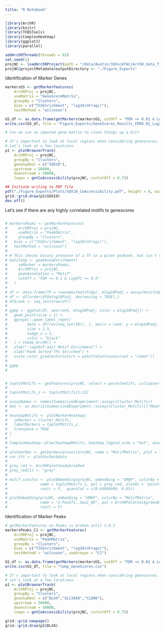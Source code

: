 ```yaml
---
title: "R Notebook"
---
```


```r
library(ArchR)
library(knitr)
library(TFBSTools)
library(ComplexHeatmap)
library(ggplot2)
library(parallel)

addArchRThreads(threads = 62) 
set.seed(1)
projNC <- loadArchRProject(path = "/data/Austin/10XscATAC/ArchR_data_final/")
projNC@projectMetadata$outputDirectory <- "./Figure_Exports"
```

Identification of Marker Genes
```r
markersGS <- getMarkerFeatures(
    ArchRProj = projNC, 
    useMatrix = "GeneScoreMatrix", 
    groupBy = "Clusters",
    bias = c("TSSEnrichment", "log10(nFrags)"),
    testMethod = "wilcoxon")

GS_df <- as.data.frame(getMarkers(markersGS, cutOff = "FDR <= 0.01 & Log2FC >= 1"))
write.csv(GS_df, file = "Figure_Exports/GeneScores_Results_FDR0.01_Log2FC-1.csv")

# Can we use an imputed gene matrix to clean things up a bit?

# It's important to look at local regions when considering genescores.
# Let's look at a few locations.
p1 <- plotBrowserTrack(
    ArchRProj = projNC, 
    groupBy = "Clusters", 
    geneSymbol = c("SOX10"), 
    upstream = 50000,
    downstream = 50000,
    loops = getCoAccessibility(projNC, corCutOff = 0.7))

## Initiate writing to PDF file
pdf("./Figure_Exports/Plots/SOX10_CoAccessibility.pdf", height = 6, width = 8)
grid::grid.draw(p1$SOX10)
dev.off()
```
Let's see if there are any highly correlated motifs to genescores
```r

```


```r

# markersPeaks <- getMarkerFeatures(
#     ArchRProj = projNC, 
#     useMatrix = "PeakMatrix", 
#     groupBy = "Clusters",
#   bias = c("TSSEnrichment", "log10(nFrags)"),
#   testMethod = "wilcoxon")
# 
# # This checks binary presence of a TF in a given peakset, but isn't chromvAR
# motifsUp <- peakAnnoEnrichment(
#     seMarker = markersPeaks,
#     ArchRProj = projNC,
#     peakAnnotation = "Motif",
#     cutOff = "FDR <= 0.1 & Log2FC >= 0.5"
#   )
# 
# df <- data.frame(TF = rownames(motifsUp), mlog10Padj = assay(motifsUp)[,1])
# df <- df[order(df$mlog10Padj, decreasing = TRUE),]
# df$rank <- seq_len(nrow(df))
# 
# ggUp <- ggplot(df, aes(rank, mlog10Padj, color = mlog10Padj)) + 
#   geom_point(size = 1) +
#   ggrepel::geom_label_repel(
#         data = df[rev(seq_len(30)), ], aes(x = rank, y = mlog10Padj, label = TF), 
#         size = 1.5,
#         nudge_x = 2,
#         color = "black"
#   ) + theme_ArchR() + 
#   ylab("-log10(P-adj) Motif Enrichment") + 
#   xlab("Rank Sorted TFs Enriched") +
#   scale_color_gradientn(colors = paletteContinuous(set = "comet"))
# 
# ggUp
# 


# toplotMotifs <- getFeatures(projNC, select = paste(motifs, collapse="|"), useMatrix = "MotifMatrix")
# 
# toplotMotifs_z <- toplotMotifs[1:23]
# 
# assayNames <- names(SummarizedExperiment::assays(Cluster_Motifs))
# mat <- as.matrix(SummarizedExperiment::assays(Cluster_Motifs)[["Mean"]])
# 
# heatmapMotifs <- plotMarkerHeatmap(
#   seMarker = Cluster_Motifs, 
#   labelMarkers = toplotMotifs_z,
#   transpose = TRUE
# )
# 
# ComplexHeatmap::draw(heatmapMotifs, heatmap_legend_side = "bot", annotation_legend_side = "bot")
# 
# plotVarDev <- getVarDeviations(projNC, name = "MotifMatrix", plot = TRUE)
# var_tfs <- plotVarDev$data
# 
# grey_red <- ArchRPalettes$whiteRed
# grey_red[1] <- "grey"
# 
# motif_cutofss <- plotEmbedding(projNC, embedding = "UMAP", colorBy = "MotifMatrix",
#               name = toplotMotifs_z, pal = grey_red, plotAs = "points", sampleCells = NULL,
#               rastr = F,  quantCut = c(0.64999999, 0.65))
# 
# plotEmbedding(projNC, embedding = "UMAP", colorBy = "MotifMatrix",
#               name = "z:Pou5f1..Sox2_68", pal = ArchRPalettes$greenBlue,
#               rastr = F)
```

Identification of Marker Peaks
```r
# getMarkerFeatures on Peaks is broken until 1.0.2
markersPeaks_C1 <- getMarkerFeatures(
    ArchRProj = projNC, 
    useMatrix = "PeakMatrix", 
    groupBy = "Clusters",
    bias = c("TSSEnrichment", "log10(nFrags)"),
    testMethod = "wilcoxon", useGroups = "C1")

GS_df <- as.data.frame(getMarkers(markersGS, cutOff = "FDR <= 0.01 & Log2FC >= 1"))
write.csv(GS_df, file = "temp_GeneScores.csv")

# It's important to look at local regions when considering genescores.
# Let's look at a few locations.
p1 <- plotBrowserTrack(
    ArchRProj = projNC, 
    groupBy = "Clusters", 
    geneSymbol = c("DLX4","SLC26A9","CLDN9"), 
    upstream = 50000,
    downstream = 50000,
    loops = getCoAccessibility(projNC, corCutOff = 0.7))

grid::grid.newpage()
grid::grid.draw(p1$DLX4)

```